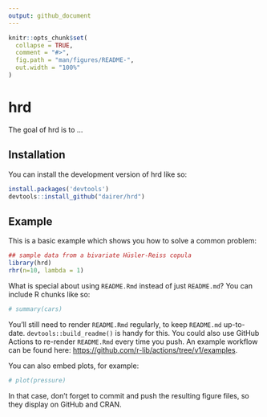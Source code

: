 ```yaml
---
output: github_document
---
```


<!-- README.md is generated from README.Rmd. Please edit that file -->

```r
knitr::opts_chunk$set(
  collapse = TRUE,
  comment = "#>",
  fig.path = "man/figures/README-",
  out.width = "100%"
)
```

# hrd

<!-- badges: start -->
<!-- badges: end -->

The goal of hrd is to ...

## Installation

You can install the development version of hrd like so:

``` r
install.packages('devtools')
devtools::install_github("dairer/hrd")
```

## Example

This is a basic example which shows you how to solve a common problem:
```r
## sample data from a bivariate Hüsler-Reiss copula
library(hrd)
rhr(n=10, lambda = 1)
```

What is special about using `README.Rmd` instead of just `README.md`? You can include R chunks like so:

```r
# summary(cars)
```

You'll still need to render `README.Rmd` regularly, to keep `README.md` up-to-date. `devtools::build_readme()` is handy for this. You could also use GitHub Actions to re-render `README.Rmd` every time you push. An example workflow can be found here: <https://github.com/r-lib/actions/tree/v1/examples>.

You can also embed plots, for example:

```r
# plot(pressure)
```

In that case, don't forget to commit and push the resulting figure files, so they display on GitHub and CRAN.

